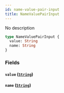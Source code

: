 ```yaml
---
id: name-value-pair-input
title: NameValuePairInput
---
```


No description

```graphql
type NameValuePairInput {
  value: String
  name: String
}
```

### Fields

#### `value` ([`String`](/docs/schema/scalars/string))

#### `name` ([`String`](/docs/schema/scalars/string))
